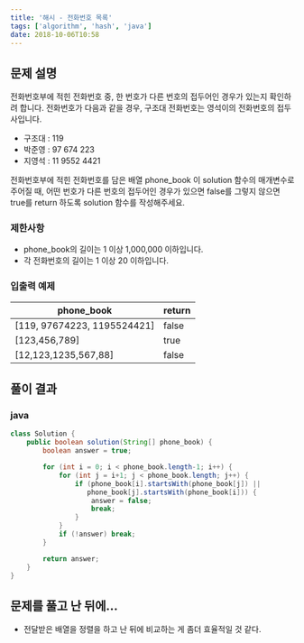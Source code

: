 ```yaml
---
title: '해시 - 전화번호 목록'
tags: ['algorithm', 'hash', 'java']
date: 2018-10-06T10:58
---
```


<!--truncate-->

## 문제 설명

전화번호부에 적힌 전화번호 중, 한 번호가 다른 번호의 접두어인 경우가 있는지 확인하려 합니다.
전화번호가 다음과 같을 경우, 구조대 전화번호는 영석이의 전화번호의 접두사입니다.

- 구조대 : 119
- 박준영 : 97 674 223
- 지영석 : 11 9552 4421

전화번호부에 적힌 전화번호를 담은 배열 phone_book 이 solution 함수의 매개변수로 주어질 때, 어떤 번호가 다른 번호의 접두어인 경우가 있으면 false를 그렇지 않으면 true를 return 하도록 solution 함수를 작성해주세요.

### 제한사항

- phone_book의 길이는 1 이상 1,000,000 이하입니다.
- 각 전화번호의 길이는 1 이상 20 이하입니다.

### 입출력 예제

| phone_book                  | return |
| --------------------------- | ------ |
| [119, 97674223, 1195524421] | false  |
| [123,456,789]               | true   |
| [12,123,1235,567,88]        | false  |

## 풀이 결과

### java

```java
class Solution {
    public boolean solution(String[] phone_book) {
        boolean answer = true;

        for (int i = 0; i < phone_book.length-1; i++) {
            for (int j = i+1; j < phone_book.length; j++) {
                if (phone_book[i].startsWith(phone_book[j]) ||
                   phone_book[j].startsWith(phone_book[i])) {
                    answer = false;
                    break;
                }
            }
            if (!answer) break;
        }

        return answer;
    }
}
```

## 문제를 풀고 난 뒤에...

- 전달받은 배열을 정렬을 하고 난 뒤에 비교하는 게 좀더 효율적일 것 같다.
